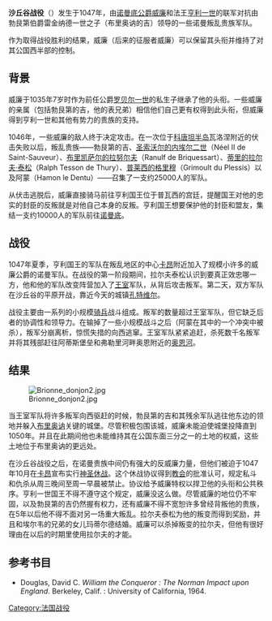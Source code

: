 {{noteTA|G1=法国地名}}
{{Infobox Military Conflict|
|conflict=沙丘谷戰役
|image=[[Image:Val_ès_Dunes_battle-en.svg|300px]]
|caption=沙丘谷战役图.
|partof=
|date=1047年
|place=[[下諾曼第|下諾曼第]]的孔特維爾
|result=諾曼第王室軍、[[法蘭西王國|法蘭西王國]]聯軍勝利
|combatant1=諾曼第王室軍<br/>[[法蘭西王國|法蘭西王國]]
|combatant2=諾曼第貴族反叛軍
|commander1=[[威廉一世_(英格蘭)|威廉一世]]<br/>[[亨利一世_(法蘭西)|亨利一世]]
|commander2={{le|勃艮第的蓋伊|Guy of Burgundy}}
|strength1=10,000名法軍、<br/>未知數目的諾曼第軍
|strength2=25,000名反叛軍
|casualties1=未知，估計為輕微
|casualties2=數千人
}}

'''沙丘谷战役'''（{{lang-fr|Bataille du Val-ès-Dunes}}）发生于1047年，由[[诺曼底公爵|诺曼底公爵]][[威廉一世_(英格兰)|威廉]]和法王[[亨利一世_(法兰西)|亨利一世]]的联军对抗由勃艮第伯爵雷金纳德一世之子{{le|勃艮第的蓋伊|Guy of Burgundy}}（布里奥讷的吉）领导的一些诺曼叛乱贵族军队。

作为取得战役胜利的结果，威廉（后来的征服者威廉）可以保留其头衔并维持了对其公国西半部的控制。

==背景==
威廉于1035年7岁时作为前任公爵[[罗贝尔一世_(诺曼底)|罗贝尔一世]]的私生子继承了他的头衔。一些威廉的亲属（包括勃艮第的吉，他的表兄弟）相信他们自己更有权得到此头衔，但威廉得到亨利一世和其他有势力的贵族的支持。

1046年，一些威廉的敌人终于决定攻击。在一次位于[[科唐坦半岛|科唐坦半岛]]瓦洛涅附近的伏击失败以后，叛乱贵族——勃艮第的吉、[[圣索沃尔的内埃尔二世|圣索沃尔的内埃尔二世]]（Néel II de Saint-Sauveur）、[[布里凯萨尔的拉努尔夫|布里凯萨尔的拉努尔夫]]（Ranulf de Briquessart）、[[蒂里的拉尔夫·泰松|蒂里的拉尔夫·泰松]]（Ralph Tesson de Thury）、[[普莱西的格里穆|普莱西的格里穆]]（Grimoult du Plessis）以及阿蒙（Hamon le Dentu）——召集了一支约25000人的军队。

从伏击逃脱后，威廉直接骑马前往亨利国王位于普瓦西的宫廷，提醒国王对他的忠实的封臣的反叛就是对他自己本身的反叛。亨利国王想要保护他的封臣和盟友，集结一支约10000人的军队前往[[诺曼底|诺曼底]]。

==战役==
1047年夏季，亨利国王的军队在叛乱地区的中心[[卡昂|卡昂]]附近加入了规模小许多的威廉公爵的诺曼军队。在战役的第一阶段期间，拉尔夫泰松认识到要真正效忠哪一方，他和他的军队改变阵营加入了[[王室|王室]]军队，从背后攻击叛军。第二天，双方军队在沙丘谷的平原开战，靠近今天的城镇[[孔特维尔|孔特维尔]]。

战役主要由一系列的小规模[[骑兵|骑兵]]战斗组成。叛军的数量超过王室军队，但它缺乏后者的协调性和领导力。在输掉了一些小规模战斗之后（阿蒙在其中的一个冲突中被杀），叛军分崩离析，惊慌失措的向西逃窜。王室军队紧紧追赶，杀死数千名叛军并将其残部赶往阿蒂斯堡垒和弗勒里河畔奥恩附近的[[奥恩河|奥恩河]]。

==结果==
[[Image:Brionne_donjon2.jpg|thumb]]

当王室军队将许多叛军向西驱赶的时候，勃艮第的吉和其残余军队逃往他东边的领地并躲入[[布里奥讷|布里奥讷]]关键的城堡。尽管积极包围该城，威廉未能迫使城堡投降直到1050年。并且在此期间他也未能维持其在公国东面三分之一的土地的权威，这些土地位于布里奥讷的更远处。

在沙丘谷战役之后，在诺曼贵族中间仍有强大的反威廉力量，但他们被迫于1047年10月在[[卡昂|卡昂]]宣布实行[[神圣休战|神圣休战]]。这个休战协议得到[[天主教會|教会]]的批准认可，规定私斗和仇杀从周三晚间至周一早晨被禁止。协议给予威廉特权以捍卫他的头衔和公共秩序。亨利一世国王不得不遵守这个规定，威廉没这么做。尽管威廉的地位仍不牢固，以及勃艮第的吉仍然握有权力，还有威廉不得不宽恕许多曾经背叛他的贵族，在5年以后他不得不面对另一场重大叛乱。拉尔夫泰松为他的叛变而得到奖励，并且和埃尔韦的兄弟的女儿玛蒂尔德结婚。威廉可以杀掉叛变的拉尔夫，但他有很好理由在以后的时期里使用拉尔夫的才能。

==参考书目==
*Douglas, David C. ''William the Conqueror : The Norman Impact upon England''. Berkeley, Calif. : University of California, 1964.

[[Category:法国战役|Category:法国战役]]